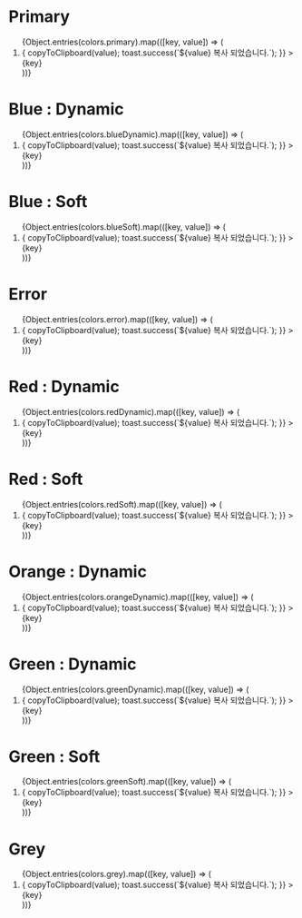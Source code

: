 
<Meta title="컬러 시스템" />

<style>{`
  .container {
    display: flex;
    flex-direction: column;
    width: 100%;
    max-height: 85vh;
    overflow-y: scroll;
    row-gap: 32px;
    }

    .row {
        display: flex;
        flex-direction: column;
        width: 100%;
    }

    .title {
        margin-bottom: 16px;
        text-align: left;
        font-weight: 500;
        font-size: 24px;
        line-height: 35px;
        letter-spacing: -0.03em;
        color: #000000;
    }

    ol {
        display: flex;
        padding: 0px !important;
        margin: 0px !important;
    }

    li {
        display: flex;
        align-items: center;
        flex-direction: column;
        row-gap: 12px;
        margin-top: 0px !important;
    }

    li > div {
        width: 80px;
        height: 80px;
        transition: transform 0.2s;
        cursor: pointer;
    }

    li > div:hover {
        transform: scale(1.1);
        transition: transform 0.2s;
    }

    span {
        font-style: normal;
        font-weight: 500;
        font-size: 24px;
        line-height: 35px;
        text-align: center;
        letter-spacing: -0.03em;
        color: #000000;
    }
`}</style>

<div class="container">
    <div class="row">
        <h1 class="title">Primary</h1>
        <ol>
            {Object.entries(colors.primary).map(([key, value]) => (
                <li
                    key={key}
                    onClick={() => {
                        copyToClipboard(value);
                        toast.success(`${value} 복사 되었습니다.`);
                    }}
                >
                    <div style={{ backgroundColor: value }}></div>
                    <span>{key}</span>
                </li>
            ))}
        </ol>
    </div>
    <div class="row">
        <h1 class="title">Blue : Dynamic</h1>
        <ol>
            {Object.entries(colors.blueDynamic).map(([key, value]) => (
                <li
                    key={key}
                    onClick={() => {
                        copyToClipboard(value);
                        toast.success(`${value} 복사 되었습니다.`);
                    }}
                >
                    <div style={{ backgroundColor: value }}></div>
                    <span>{key}</span>
                </li>
            ))}
        </ol>
    </div>
    <div class="row">
        <h1 class="title">Blue : Soft</h1>
        <ol>
            {Object.entries(colors.blueSoft).map(([key, value]) => (
                <li
                    key={key}
                    onClick={() => {
                        copyToClipboard(value);
                        toast.success(`${value} 복사 되었습니다.`);
                    }}
                >
                    <div style={{ backgroundColor: value }}></div>
                    <span>{key}</span>
                </li>
            ))}
        </ol>
    </div>
    <div class="row">
        <h1 class="title">Error</h1>
        <ol>
            {Object.entries(colors.error).map(([key, value]) => (
                <li
                    key={key}
                    onClick={() => {
                        copyToClipboard(value);
                        toast.success(`${value} 복사 되었습니다.`);
                    }}
                >
                    <div style={{ backgroundColor: value }}></div>
                    <span>{key}</span>
                </li>
            ))}
        </ol>
    </div>
    <div class="row">
        <h1 class="title">Red : Dynamic</h1>
        <ol>
            {Object.entries(colors.redDynamic).map(([key, value]) => (
                <li
                    key={key}
                    onClick={() => {
                        copyToClipboard(value);
                        toast.success(`${value} 복사 되었습니다.`);
                    }}
                >
                    <div style={{ backgroundColor: value }}></div>
                    <span>{key}</span>
                </li>
            ))}
        </ol>
    </div>
    <div class="row">
        <h1 class="title">Red : Soft</h1>
        <ol>
            {Object.entries(colors.redSoft).map(([key, value]) => (
                <li
                    key={key}
                    onClick={() => {
                        copyToClipboard(value);
                        toast.success(`${value} 복사 되었습니다.`);
                    }}
                >
                    <div style={{ backgroundColor: value }}></div>
                    <span>{key}</span>
                </li>
            ))}
        </ol>
    </div>
    <div class="row">
        <h1 class="title">Orange : Dynamic</h1>
        <ol>
            {Object.entries(colors.orangeDynamic).map(([key, value]) => (
                <li
                    key={key}
                    onClick={() => {
                        copyToClipboard(value);
                        toast.success(`${value} 복사 되었습니다.`);
                    }}
                >
                    <div style={{ backgroundColor: value }}></div>
                    <span>{key}</span>
                </li>
            ))}
        </ol>
    </div>
    <div class="row">
        <h1 class="title">Green : Dynamic</h1>
        <ol>
            {Object.entries(colors.greenDynamic).map(([key, value]) => (
                <li
                    key={key}
                    onClick={() => {
                        copyToClipboard(value);
                        toast.success(`${value} 복사 되었습니다.`);
                    }}
                >
                    <div style={{ backgroundColor: value }}></div>
                    <span>{key}</span>
                </li>
            ))}
        </ol>
    </div>
    <div class="row">
        <h1 class="title">Green : Soft</h1>
        <ol>
            {Object.entries(colors.greenSoft).map(([key, value]) => (
                <li
                    key={key}
                    onClick={() => {
                        copyToClipboard(value);
                        toast.success(`${value} 복사 되었습니다.`);
                    }}
                >
                    <div style={{ backgroundColor: value }}></div>
                    <span>{key}</span>
                </li>
            ))}
        </ol>
    </div>
    <div class="row">
        <h1 class="title">Grey</h1>
        <ol>
            {Object.entries(colors.grey).map(([key, value]) => (
                <li
                    key={key}
                    onClick={() => {
                        copyToClipboard(value);
                        toast.success(`${value} 복사 되었습니다.`);
                    }}
                >
                    <div style={{ backgroundColor: value }}></div>
                    <span>{key}</span>
                </li>
            ))}
        </ol>
    </div>
</div>
